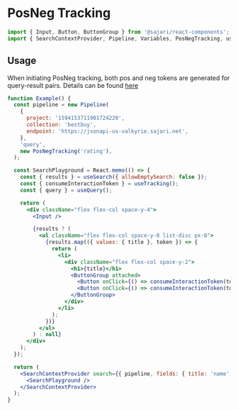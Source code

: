 
<SEO
  title="PosNeg Tracking"
  description="PosNeg tracking refers to the recording of variably weighted user interactions with search results."
/>

# PosNeg Tracking

```js
import { Input, Button, ButtonGroup } from '@sajari/react-components';
import { SearchContextProvider, Pipeline, Variables, PosNegTracking, useTracking } from '@sajari/react-hooks';
```

## Usage

When initiating PosNeg tracking, both pos and neg tokens are generated for query-result pairs. Details can be found [here](https://www.sajari.com/docs/user-guide/analytics/posneg-tracking/)

```jsx
function Example() {
  const pipeline = new Pipeline(
    {
      project: '1594153711901724220',
      collection: 'bestbuy',
      endpoint: 'https://jsonapi-us-valkyrie.sajari.net',
    },
    'query',
    new PosNegTracking('rating'),
  );

  const SearchPlayground = React.memo(() => {
    const { results } = useSearch({ allowEmptySearch: false });
    const { consumeInteractionToken } = useTracking();
    const { query } = useQuery();

    return (
      <div className="flex flex-col space-y-4">
        <Input />

        {results ? (
          <ul className="flex flex-col space-y-8 list-disc px-6">
            {results.map(({ values: { title }, token }) => {
              return (
                <li>
                  <div className="flex flex-col space-y-2">
                    <h1>{title}</h1>
                    <ButtonGroup attached>
                      <Button onClick={() => consumeInteractionToken(token.neg, 'downvote', 1)}>Negative action</Button>
                      <Button onClick={() => consumeInteractionToken(token.pos, 'downvote', 1)}>Positive action</Button>
                    </ButtonGroup>
                  </div>
                </li>
              );
            })}
          </ul>
        ) : null}
      </div>
    );
  });

  return (
    <SearchContextProvider search={{ pipeline, fields: { title: 'name', subtitle: 'brand' } }}>
      <SearchPlayground />
    </SearchContextProvider>
  );
}
```
